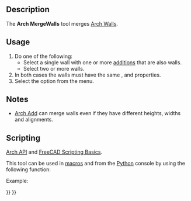 <languages/>
<translate>

<!--T:5-->
{{Docnav
|[[Arch_CloseHoles|CloseHoles]]
|[[Arch_Check|Check]]
|[[BIM_Workbench|BIM]]
|IconL=Arch_CloseHoles.svg
|IconR=Arch_Check.svg
|IconC=Workbench_BIM.svg
}}

<!--T:19-->
{{VeryImportantMessage|THIS COMMAND IS PART OF THE INTEGRATED [[BIM_Workbench|BIM WORKBENCH]] IN V1.0<br>
This page has been updated for that version.}}

<!--T:1-->
{{GuiCommand
|Name=Arch MergeWalls
|MenuLocation=Utils → Merge Walls
|Workbenches=[[BIM_Workbench|BIM]]
|SeeAlso=[[Arch_Wall|Arch Wall]]
}}

==Description== <!--T:2-->

<!--T:6-->
The '''Arch MergeWalls''' tool merges [[Arch_Wall|Arch Walls]].

==Usage== <!--T:3--> 

<!--T:7-->
# Do one of the following:
#* Select a single wall with one or more [[Arch_Add|additions]] that are also walls.
#* Select two or more walls.
# In both cases the walls must have the same {{PropertyData|Height}}, {{PropertyData|Width}} and {{PropertyData|Align}} properties.
# Select the {{MenuCommand|Utils → [[Image:Arch_MergeWalls.svg|16px]] Merge Walls}} option from the menu.

==Notes== <!--T:17-->

<!--T:18-->
* [[Arch_Add|Arch Add]] can merge walls even if they have different heights, widths and alignments.

== Scripting == <!--T:8-->

<!--T:16-->
{{Emphasis|See also:}} [[Arch_API|Arch API]] and [[FreeCAD_Scripting_Basics|FreeCAD Scripting Basics]].

<!--T:9-->
This tool can be used in [[Macros|macros]] and from the [[Python|Python]] console by using the following function:

</translate>
{{Code|code=
base = joinWalls(walls, delete=False)
}}
<translate>

<!--T:10-->
Example:

</translate>
{{Code|code=
import FreeCAD, Draft, Arch

p1 = FreeCAD.Vector(0, 0, 0)
p2 = FreeCAD.Vector(2000, 0, 0)
baseline = Draft.makeLine(p1, p2)
Wall1 = Arch.makeWall(baseline, length=None, width=150, height=2000)
FreeCAD.ActiveDocument.recompute()

Wall2 = Arch.makeWall(None, length=2000, width=200, height=1000)
FreeCAD.ActiveDocument.recompute() 

base = Arch.joinWalls([Wall1, Wall2])
}}
<translate>


<!--T:11-->
{{Docnav
|[[Arch_CloseHoles|CloseHoles]]
|[[Arch_Check|Check]]
|[[BIM_Workbench|BIM]]
|IconL=Arch_CloseHoles.svg
|IconR=Arch_Check.svg
|IconC=Workbench_BIM.svg
}}

</translate>
{{BIM_Tools_navi{{#translation:}}}}
{{Userdocnavi{{#translation:}}}}